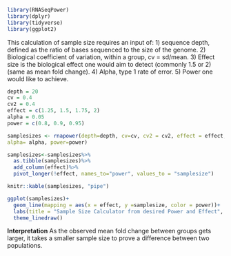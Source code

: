 ```r
library(RNASeqPower)
library(dplyr)
library(tidyverse)
library(ggplot2)
```

This calculation of sample size requires an input of:
1) sequence depth, defined as the ratio of bases sequenced to the size of the genome.
2) Biological coefficient of variation, within a group, cv = sd/mean.
3) Effect size is the biological effect one would aim to detect (commonly 1.5 or 2)(same as mean fold change).
4) Alpha, type 1 rate of error.
5) Power one would like to achieve.


```r
depth = 20
cv = 0.4
cv2 = 0.4
effect = c(1.25, 1.5, 1.75, 2)
alpha = 0.05
power = c(0.8, 0.9, 0.95)
```


```r
samplesizes <- rnapower(depth=depth, cv=cv, cv2 = cv2, effect = effect,
alpha= alpha, power=power)

samplesizes<-samplesizes%>%
  as.tibble(samplesizes)%>%
  add_column(effect)%>%
  pivot_longer(!effect, names_to="power", values_to = "samplesize")

knitr::kable(samplesizes, "pipe")
```

```r
ggplot(samplesizes)+
  geom_line(mapping = aes(x = effect, y =samplesize, color = power))+
  labs(title = "Sample Size Calculator from desired Power and Effect", x = "Effect (Mean Fold Change)", y = "Sample Size", color = "Desired Power")+
  theme_linedraw()
```

**Interpretation** As the observed mean fold change between groups gets larger, it takes a smaller sample size to prove a difference between two populations.















